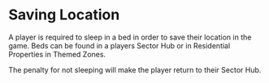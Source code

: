 # Saving Location

A player is required to sleep in a bed in order to save their location in the game. Beds can be found in a players Sector Hub or in Residential Properties in Themed Zones.  

The penalty for not sleeping will make the player return to their Sector Hub.  

